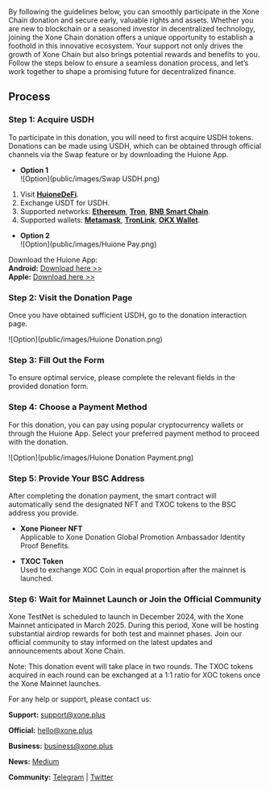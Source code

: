  
By following the guidelines below, you can smoothly participate in the Xone Chain donation and secure early, valuable rights and assets. Whether you are new to blockchain or a seasoned investor in decentralized technology, joining the Xone Chain donation offers a unique opportunity to establish a foothold in this innovative ecosystem. Your support not only drives the growth of Xone Chain but also brings potential rewards and benefits to you. Follow the steps below to ensure a seamless donation process, and let’s work together to shape a promising future for decentralized finance.

## Process

### Step 1: Acquire USDH

To participate in this donation, you will need to first acquire USDH tokens. Donations can be made using USDH, which can be obtained through official channels via the Swap feature or by downloading the Huione App.

- **Option 1**\
![Option](public/images/Swap USDH.png)

1. Visit [**HuioneDeFi**](https://usdh.huionedefi.com/en/swap).
2. Exchange USDT for USDH.
3. Supported networks: [**Ethereum**](https://ethereum.org/en/), [**Tron**](https://tron.network/), [**BNB Smart Chain**](https://www.bnbchain.org/en).
4. Supported wallets: [**Metamask**](https://metamask.io/), [**TronLink**](https://www.tronlink.org/), [**OKX Wallet**](https://www.okx.com/).

- **Option 2**\
![Option](public/images/Huione Pay.png)

Download the Huione App:\
**Android:** [Download here >>](https://play.google.com/store/apps/details?id=com.huione.huionenew\&hl=en\&pli=1)\
**Apple:** [Download here >>](https://apps.apple.com/us/app/%E6%B1%87%E6%97%BA/id1177980631)

### Step 2: Visit the Donation Page

Once you have obtained sufficient USDH, go to the donation interaction page.

![Option](public/images/Huione Donation.png)

### Step 3: Fill Out the Form

To ensure optimal service, please complete the relevant fields in the provided donation form.

### Step 4: Choose a Payment Method

For this donation, you can pay using popular cryptocurrency wallets or through the Huione App. Select your preferred payment method to proceed with the donation.

![Option](public/images/Huione Donation Payment.png)

### Step 5: Provide Your BSC Address
After completing the donation payment, the smart contract will automatically send the designated NFT and TXOC tokens to the BSC address you provide.

- **Xone Pioneer NFT**\
Applicable to Xone Donation Global Promotion Ambassador Identity Proof Benefits.

- **TXOC Token**\
Used to exchange XOC Coin in equal proportion after the mainnet is launched.

### Step 6: Wait for Mainnet Launch or Join the Official Community

Xone TestNet is scheduled to launch in December 2024, with the Xone Mainnet anticipated in March 2025. During this period, Xone will be hosting substantial airdrop rewards for both test and mainnet phases. Join our official community to stay informed on the latest updates and announcements about Xone Chain.

Note: This donation event will take place in two rounds. The TXOC tokens acquired in each round can be exchanged at a 1:1 ratio for XOC tokens once the Xone Mainnet launches.

For any help or support, please contact us:

**Support:** [support@xone.plus](mailto:support@xone.plus)

**Official:** [hello@xone.plus](mailto:hello@xone.plus)

**Business:** [business@xone.plus](mailto:business@xone.plus)

**News:** [Medium](https://medium.com/@xone\_chain)

**Community:** [Telegram](https://t.me/Xone\_Group) | [Twitter](https://x.com/xone\_chain)




